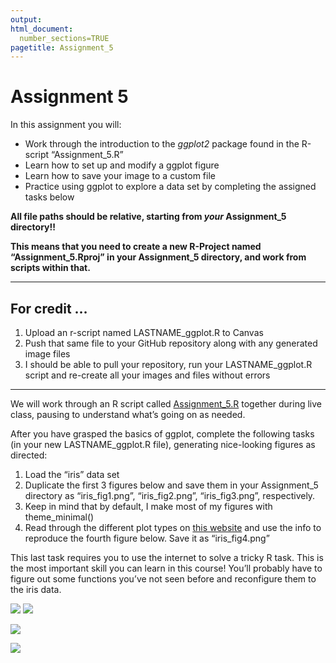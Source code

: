 ```yaml
---
output: 
html_document:
  number_sections=TRUE
pagetitle: Assignment_5
---
```



# **Assignment 5**

In this assignment you will:

+ Work through the introduction to the *ggplot2* package found in the R-script "Assignment_5.R"
+ Learn how to set up and modify a ggplot figure
+ Learn how to save your image to a custom file
+ Practice using ggplot to explore a data set by completing the assigned tasks below

**All file paths should be relative, starting from *your* Assignment_5 directory!!**

**This means that you need to create a new R-Project named "Assignment_5.Rproj" in your Assignment_5 directory, and work from scripts within that.**

__________


## **For credit ...**

1.  Upload an r-script named LASTNAME_ggplot.R to Canvas
2.  Push that same file to your GitHub repository along with any generated image files
3.  I should be able to pull your repository, run your LASTNAME_ggplot.R script and re-create all your images and files without errors

__________

We will work through an R script called [Assignment_5.R](https://gzahn.github.io/data-course/Repository/Assignments/Assignment_5/Assignment_5.html){target="_blank"} together during live class, pausing to understand what's going on as needed.

After you have grasped the basics of ggplot, complete the following tasks (in your new LASTNAME_ggplot.R file), generating nice-looking figures as directed:

1.  Load the "iris" data set
2.  Duplicate the first 3 figures below and save them in your Assignment_5 directory as "iris_fig1.png", "iris_fig2.png", "iris_fig3.png", respectively.
3.  Keep in mind that by default, I make most of my figures with theme_minimal() 
4.  Read through the different plot types on [this website](http://r-statistics.co/Top50-Ggplot2-Visualizations-MasterList-R-Code.html){target="_blank"} and use the info to reproduce the fourth figure below. Save it as "iris_fig4.png"

This last task requires you to use the internet to solve a tricky R task.  This is the most important skill you can learn in this course!
You'll probably have to figure out some functions you've not seen before and reconfigure them to the iris data.

![](i1.png)
![](i2.png)

![](i3.png)

![](i4.png)